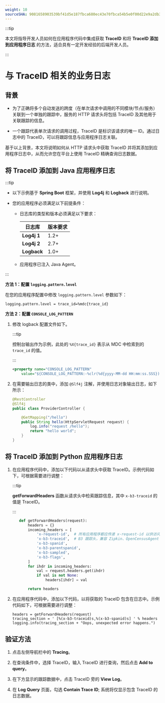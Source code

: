 ```yaml
---
weight: 10
sourceSHA: 9081658903539bf41d5e187fbca680ec43e70fbca54b5e0f00d22e9a2db3582b
---
```


:::tip

本文将指导开发人员如何在应用程序代码中集成获取 **TraceID** 和将 **TraceID 添加到应用程序日志** 的方法，适合具有一定开发经验的后端开发人员。

:::

# 与 TraceID 相关的业务日志

## 背景

- 为了正确将多个自动发送的跨度（在单次请求中调用的不同模块/节点/服务）关联到一个单独的跟踪中，服务的 HTTP 请求头将包括 TraceID 及其他用于关联跟踪的信息。

- 一个跟踪代表单次请求的调用过程，TraceID 是标识该请求的唯一 ID。通过日志中的 TraceID，可以将跟踪信息与应用程序日志关联。

基于以上背景，本文将说明如何从 HTTP 请求头中获取 TraceID 并将其添加到应用程序日志中，从而允许您在平台上使用 TraceID 精确查询日志数据。

## 将 TraceID 添加到 Java 应用程序日志

:::tip

- 以下示例基于 **Spring Boot** 框架，并使用 **Log4j** 和 **Logback** 进行说明。

- 您的应用程序必须满足以下前提条件：

  - 日志库的类型和版本必须满足以下要求：

    | 日志库          | 版本要求        |
    | --------------- | ---------------- |
    | **Log4j 1**     | 1.2+             |
    | **Log4j 2**     | 2.7+             |
    | **Logback**     | 1.0+             |

  - 应用程序已注入 Java Agent。

:::

**方法 1：配置 `logging.pattern.level`**

在您的应用程序配置中修改 `logging.pattern.level` 参数如下：

```
logging.pattern.level = trace_id=%mdc{trace_id}
```

**方法 2：配置 `CONSOLE_LOG_PATTERN`**

1. 修改 logback 配置文件如下。

   :::tip

   控制台输出作为示例，此处的 `%X{trace_id}` 表示从 MDC 中检索到的 `trace_id` 的值。

   :::

   ```xml
   <property name="CONSOLE_LOG_PATTERN"
       value="${CONSOLE_LOG_PATTERN:-%clr(%d{yyyy-MM-dd HH:mm:ss.SSS}){faint} [trace_id=%X{trace_id}] %clr(${LOG_LEVEL_PATTERN:-%5p}) %clr(${PID:- }){magenta} %clr(---){faint} %clr([%15.15t]){faint} %clr(%-40.40logger{39}){cyan} %clr(:){faint} %m%n${LOG_EXCEPTION_CONVERSION_WORD:-%wEx}}"/>
   ```

2. 在需要输出日志的类中，添加 `@Slf4j` 注解，并使用日志对象输出日志，如下所示：

   ```java
   @RestController
   @Slf4j
   public class ProviderController {

       @GetMapping("/hello")
       public String hello(HttpServletRequest request) {
           log.info("request /hello");
           return "hello world";
       }
   }
   ```

## 将 TraceID 添加到 Python 应用程序日志

1. 在应用程序代码中，添加以下代码以从请求头中获取 TraceID。示例代码如下，可根据需要进行调整：

   :::tip

   **getForwardHeaders** 函数从请求头中检索跟踪信息，其中 `x-b3-traceid` 的值是 TraceID。

   :::

   ```python
      def getForwardHeaders(request):
          headers = {}
          incoming_headers = [
              'x-request-id',  # 所有应用程序都应传递 x-request-id 以供访问日志和一致的跟踪/日志采样决策
              'x-b3-traceid',  # B3 跟踪头，兼容 Zipkin、OpenCensusAgent 和 Stackdriver 配置
              'x-b3-spanid',
              'x-b3-parentspanid',
              'x-b3-sampled',
              'x-b3-flags',
          ]
          for ihdr in incoming_headers:
              val = request.headers.get(ihdr)
              if val is not None:
                  headers[ihdr] = val

          return headers
   ```

2. 在应用程序代码中，添加以下代码，以将获取的 TraceID 包含在日志中。示例代码如下，可根据需要进行调整：

   ```
   headers = getForwardHeaders(request)
   tracing_section = ' [%(x-b3-traceid)s,%(x-b3-spanid)s] ' % headers
   logging.info(tracing_section + "Oops, unexpected error happens.")
   ```

## 验证方法

1. 点击左侧导航栏中的 **Tracing**。

2. 在查询条件中，选择 TraceID，输入 TraceID 进行查询，然后点击 **Add to query**。

3. 在下方显示的跟踪数据中，点击 TraceID 旁的 **View Log**。

4. 在 **Log Query** 页面，勾选 **Contain Trace ID**; 系统将仅显示包含 TraceID 的日志数据。
